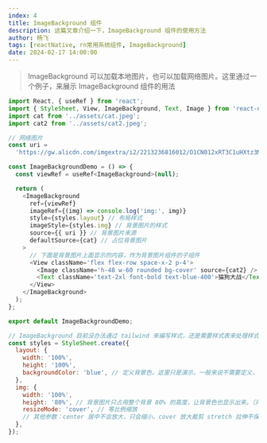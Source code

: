 ```yaml
---
index: 4
title: ImageBackground 组件
description: 这篇文章介绍一下，ImageBackground 组件的使用方法
author: 杨飞
tags: [reactNative, rn常用系统组件, ImageBackground]
date: 2024-02-17 14:00:00
---
```


> ImageBackground 可以加载本地图片，也可以加载网络图片。这里通过一个例子，来展示 ImageBackground 组件的用法

```javascript
import React, { useRef } from 'react';
import { StyleSheet, View, ImageBackground, Text, Image } from 'react-native';
import cat from '../assets/cat.jpeg';
import cat2 from '../assets/cat2.jpeg';

// 网络图片
const uri =
  'https://gw.alicdn.com/imgextra/i2/2213236816012/O1CN012xRT3C1uHXtz3M6Q3_!!2213236816012.png_.webp';

const ImageBackgroundDemo = () => {
  const viewRef = useRef<ImageBackground>(null);

  return (
    <ImageBackground
      ref={viewRef}
      imageRef={(img) => console.log('img:', img)}
      style={styles.layout} // 布局样式
      imageStyle={styles.img} // 背景图片的样式
      source={{ uri }} // 背景图片来源
      defaultSource={cat} // 占位背景图片
    >
      // 下面是背景图片上面显示的内容，作为背景图片组件的子组件
      <View className='flex flex-row space-x-2 p-4'>
        <Image className='h-48 w-60 rounded bg-cover' source={cat2} />
        <Text className='text-2xl font-bold text-blue-400'>猫狗大战</Text>
      </View>
    </ImageBackground>
  );
};

export default ImageBackgroundDemo;

// ImageBackground 目前没办法通过 tailwind 来编写样式，还是需要样式表来处理样式。
const styles = StyleSheet.create({
  layout: {
    width: '100%',
    height: '100%',
    backgroundColor: 'blue', // 定义背景色，这里只是演示，一般来说不需要定义，因为背景图会全部占满背景区域。
  },
  img: {
    width: '100%',
    height: '80%', // 背景图片只占用整个背景 80% 的高度，让背景色也显示出来。（只是演示使用，正常不需要背景色，直接 100% 即可）
    resizeMode: 'cover', // 等比例缩放
    // 其他参数：center 居中不会放大，只会缩小。cover 放大裁剪 stretch 拉伸不保持比例 repeat 重复平铺
  },
});
```
